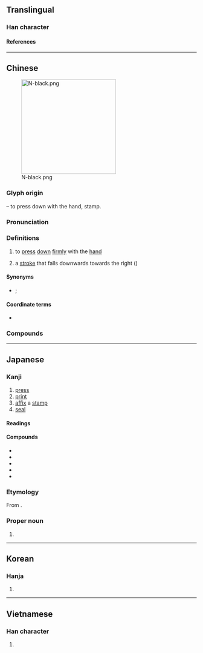 {{character info}}
==Translingual==

===Han character===
{{Han char|rn=64|rad=手|as=08|sn=11|four=54091|canj=QKMF|ids=⿰扌奈}}

====References====
{{Han ref|kx=0435.290|dkj=12221|dj=0785.110|hdz=31893.020|uh=637A}}

----

==Chinese==
{{zh-forms}}
[[File:N-black.png|thumb|right|250px]]

===Glyph origin===
{{Han etym}}
{{Han compound|手|alt1=扌|t1=hand|奈}} – to press down with the hand, stamp.

===Pronunciation===
{{zh-pron
|m=nà
|m-s=
|c=naat6
|c-t=
|g=
|h=pfs=
|j=
|mb=
|md=
|mn=ml:la̍t
|mn-t=
|w=
|x=
|mc=y
|oc=y
|cat=v,n
}}

===Definitions===
{{zh-hanzi}}

# to [[press]] [[down]] [[firmly]] with the [[hand]]
# {{lb|zh|Chinese calligraphy}} a [[stroke]] that falls downwards towards the right ({{m|mul|㇏}})

====Synonyms====
{{zh-dial|按}}
* {{sense|stroke}} {{zh-l|磔}}; {{q|Min Nan}} {{zh-l|裁刀}}

====Coordinate terms====
* {{list:basic character strokes/zh}}

===Compounds===
{{zh-der|捺下|捺擱|捺定性子|捺倒|捺印|按捺|按捺不住}}

----

==Japanese==

===Kanji===
{{ja-kanji|grade=|rs=手08}}

# [[press]]
# [[print]]
# [[affix]] a [[stamp]]
# [[seal]]

====Readings====
{{ja-readings
|goon=なち, なつ
|kanon=だつ
|kun=お-す, さ-す, つ-く
|nanori=な
}}

====Compounds====
{{der-top|Compounds}}
* {{ja-r|捺印|なついん}}
* {{ja-r|捺染|なっせん}}
* {{ja-r|捺%落|な%らく}}
* {{ja-r|捺筆|だっぴつ}}
* {{ja-r|押捺|おうなつ}}
{{der-bottom}}

===Etymology===
{{ja-kanjitab|なつ|yomi=o}}

From {{der|ja|ltc|sort=なつ|-}} {{ltc-l|捺}}.

===Proper noun===
{{ja-pos|proper|なつ}}

# {{given name|ja|female|A=a|sort=なつ}}

----

==Korean==

===Hanja===
{{ko-hanja|날}}

# {{rfdef|ko|sort=手08}}

----

==Vietnamese==

===Han character===
{{vi-readings|rs=手08|reading=nài}}

# {{rfdef|vi|sort=手08}}